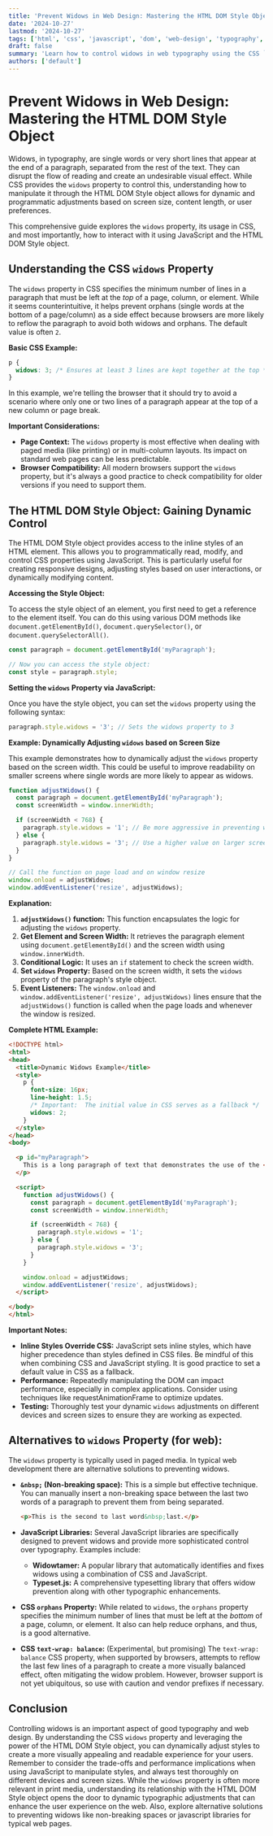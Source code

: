 ```yaml
---
title: 'Prevent Widows in Web Design: Mastering the HTML DOM Style Object'
date: '2024-10-27'
lastmod: '2024-10-27'
tags: ['html', 'css', 'javascript', 'dom', 'web-design', 'typography', 'widows', 'frontend-development']
draft: false
summary: 'Learn how to control widows in web typography using the CSS `widows` property and manipulate it with the HTML DOM Style object. Enhance readability and visual appeal by preventing single words from appearing on their own lines at the end of paragraphs.'
authors: ['default']
---
```


# Prevent Widows in Web Design: Mastering the HTML DOM Style Object

Widows, in typography, are single words or very short lines that appear at the end of a paragraph, separated from the rest of the text. They can disrupt the flow of reading and create an undesirable visual effect.  While CSS provides the `widows` property to control this, understanding how to manipulate it through the HTML DOM Style object allows for dynamic and programmatic adjustments based on screen size, content length, or user preferences.

This comprehensive guide explores the `widows` property, its usage in CSS, and most importantly, how to interact with it using JavaScript and the HTML DOM Style object.

## Understanding the CSS `widows` Property

The `widows` property in CSS specifies the minimum number of lines in a paragraph that must be left at the *top* of a page, column, or element.  While it seems counterintuitive, it helps prevent orphans (single words at the bottom of a page/column) as a side effect because browsers are more likely to reflow the paragraph to avoid both widows and orphans.  The default value is often `2`.

**Basic CSS Example:**

```css
p {
  widows: 3; /* Ensures at least 3 lines are kept together at the top */
}
```

In this example, we're telling the browser that it should try to avoid a scenario where only one or two lines of a paragraph appear at the top of a new column or page break.

**Important Considerations:**

*   **Page Context:** The `widows` property is most effective when dealing with paged media (like printing) or in multi-column layouts.  Its impact on standard web pages can be less predictable.
*   **Browser Compatibility:** All modern browsers support the `widows` property, but it's always a good practice to check compatibility for older versions if you need to support them.

## The HTML DOM Style Object: Gaining Dynamic Control

The HTML DOM Style object provides access to the inline styles of an HTML element.  This allows you to programmatically read, modify, and control CSS properties using JavaScript.  This is particularly useful for creating responsive designs, adjusting styles based on user interactions, or dynamically modifying content.

**Accessing the Style Object:**

To access the style object of an element, you first need to get a reference to the element itself. You can do this using various DOM methods like `document.getElementById()`, `document.querySelector()`, or `document.querySelectorAll()`.

```javascript
const paragraph = document.getElementById('myParagraph');

// Now you can access the style object:
const style = paragraph.style;
```

**Setting the `widows` Property via JavaScript:**

Once you have the style object, you can set the `widows` property using the following syntax:

```javascript
paragraph.style.widows = '3'; // Sets the widows property to 3
```

**Example: Dynamically Adjusting `widows` based on Screen Size**

This example demonstrates how to dynamically adjust the `widows` property based on the screen width. This could be useful to improve readability on smaller screens where single words are more likely to appear as widows.

```javascript
function adjustWidows() {
  const paragraph = document.getElementById('myParagraph');
  const screenWidth = window.innerWidth;

  if (screenWidth < 768) {
    paragraph.style.widows = '1'; // Be more aggressive in preventing widows on small screens
  } else {
    paragraph.style.widows = '3'; // Use a higher value on larger screens
  }
}

// Call the function on page load and on window resize
window.onload = adjustWidows;
window.addEventListener('resize', adjustWidows);
```

**Explanation:**

1.  **`adjustWidows()` function:** This function encapsulates the logic for adjusting the `widows` property.
2.  **Get Element and Screen Width:** It retrieves the paragraph element using `document.getElementById()` and the screen width using `window.innerWidth`.
3.  **Conditional Logic:**  It uses an `if` statement to check the screen width.
4.  **Set `widows` Property:**  Based on the screen width, it sets the `widows` property of the paragraph's style object.
5.  **Event Listeners:**  The `window.onload` and `window.addEventListener('resize', adjustWidows)` lines ensure that the `adjustWidows()` function is called when the page loads and whenever the window is resized.

**Complete HTML Example:**

```html
<!DOCTYPE html>
<html>
<head>
  <title>Dynamic Widows Example</title>
  <style>
    p {
      font-size: 16px;
      line-height: 1.5;
      /* Important:  The initial value in CSS serves as a fallback */
      widows: 2;
    }
  </style>
</head>
<body>

  <p id="myParagraph">
    This is a long paragraph of text that demonstrates the use of the <code>widows</code> property.  We want to prevent single words from appearing on their own lines at the end of the paragraph, which can be visually unappealing and disrupt the reading flow.  By dynamically adjusting the <code>widows</code> property based on the screen size, we can improve the readability and overall appearance of the text on different devices. This is accomplished by using javascript to access the DOM element and adjusting the CSS style using the `element.style.widows = 'x';` syntax. Javascript allows us to conditionally apply the styles, making the text more readable in different contexts.  This long section of text ensures enough lines to actually demonstrate the problem this solves.
  </p>

  <script>
    function adjustWidows() {
      const paragraph = document.getElementById('myParagraph');
      const screenWidth = window.innerWidth;

      if (screenWidth < 768) {
        paragraph.style.widows = '1';
      } else {
        paragraph.style.widows = '3';
      }
    }

    window.onload = adjustWidows;
    window.addEventListener('resize', adjustWidows);
  </script>

</body>
</html>
```

**Important Notes:**

*   **Inline Styles Override CSS:**  JavaScript sets inline styles, which have higher precedence than styles defined in CSS files.  Be mindful of this when combining CSS and JavaScript styling. It is good practice to set a default value in CSS as a fallback.
*   **Performance:**  Repeatedly manipulating the DOM can impact performance, especially in complex applications.  Consider using techniques like requestAnimationFrame to optimize updates.
*   **Testing:** Thoroughly test your dynamic `widows` adjustments on different devices and screen sizes to ensure they are working as expected.

## Alternatives to `widows` Property (for web):

The `widows` property is typically used in paged media. In typical web development there are alternative solutions to preventing widows.

* **`&nbsp;` (Non-breaking space):** This is a simple but effective technique. You can manually insert a non-breaking space between the last two words of a paragraph to prevent them from being separated.

    ```html
    <p>This is the second to last word&nbsp;last.</p>
    ```

* **JavaScript Libraries:** Several JavaScript libraries are specifically designed to prevent widows and provide more sophisticated control over typography.  Examples include:

    *   **Widowtamer:** A popular library that automatically identifies and fixes widows using a combination of CSS and JavaScript.
    *   **Typeset.js:** A comprehensive typesetting library that offers widow prevention along with other typographic enhancements.

* **CSS `orphans` Property:**  While related to `widows`, the `orphans` property specifies the minimum number of lines that must be left at the *bottom* of a page, column, or element. It also can help reduce orphans, and thus, is a good alternative.

* **CSS `text-wrap: balance`:** (Experimental, but promising)  The `text-wrap: balance` CSS property, when supported by browsers, attempts to reflow the last few lines of a paragraph to create a more visually balanced effect, often mitigating the widow problem. However, browser support is not yet ubiquitous, so use with caution and vendor prefixes if necessary.

## Conclusion

Controlling widows is an important aspect of good typography and web design.  By understanding the CSS `widows` property and leveraging the power of the HTML DOM Style object, you can dynamically adjust styles to create a more visually appealing and readable experience for your users.  Remember to consider the trade-offs and performance implications when using JavaScript to manipulate styles, and always test thoroughly on different devices and screen sizes.  While the `widows` property is often more relevant in print media, understanding its relationship with the HTML DOM Style object opens the door to dynamic typographic adjustments that can enhance the user experience on the web. Also, explore alternative solutions to preventing widows like non-breaking spaces or javascript libraries for typical web pages.